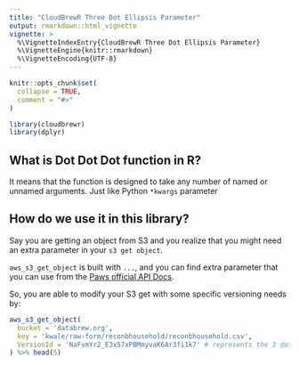 ```yaml
---
title: "CloudBrewR Three Dot Ellipsis Parameter"
output: rmarkdown::html_vignette
vignette: >
  %\VignetteIndexEntry{CloudBrewR Three Dot Ellipsis Parameter}
  %\VignetteEngine{knitr::rmarkdown}
  %\VignetteEncoding{UTF-8}
---
```


```r
knitr::opts_chunk$set(
  collapse = TRUE,
  comment = "#>"
)
```

```r
library(cloudbrewr)
library(dplyr)
```

## What is Dot Dot Dot function in R?
It means that the function is designed to take any number of named or unnamed arguments. Just like Python `*kwargs` parameter

## How do we use it in this library?
Say you are getting an object from S3 and you realize that you might need an extra parameter in your `s3 get object`. 

`aws_s3_get_object` is built with `...`, and you can find extra parameter that you can use from the [Paws official API Docs](https://paws-r.github.io/docs/s3/get_object.html). 

So, you are able to modify your S3 get with some specific versioning needs by:
```r
aws_s3_get_object(
  bucket = 'databrew.org',
  key = 'kwale/raw-form/reconbhousehold/reconbhousehold.csv',
  VersionId = 'NaFvmYr2_E3x57xPBMmyvaK6Ar3fi1k7' # represents the 3 dots
) %>% head(5)
```






